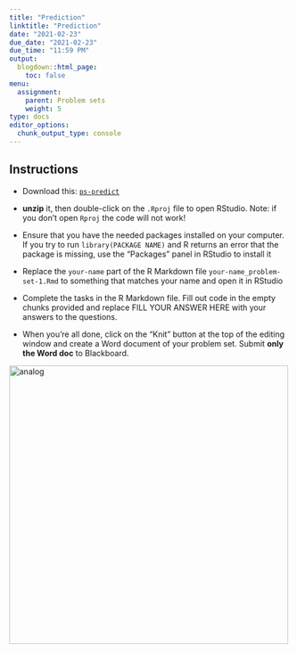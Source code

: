 ```yaml
---
title: "Prediction"
linktitle: "Prediction"
date: "2021-02-23"
due_date: "2021-02-23"
due_time: "11:59 PM"
output:
  blogdown::html_page:
    toc: false
menu:
  assignment:
    parent: Problem sets
    weight: 5
type: docs
editor_options: 
  chunk_output_type: console
---
```


## Instructions


- Download this: <i class="far fa-file-archive"></i> [`ps-predict`](/files/ps-predict.zip)

- **unzip** it, then double-click on the `.Rproj` file to open RStudio. Note: if you don't open `Rproj` the code will not work!

- Ensure that you have the needed packages installed on your computer. If you try to run `library(PACKAGE NAME)` and R returns an error that the package is missing, use the “Packages” panel in RStudio to install it

- Replace the `your-name` part of the R Markdown file `your-name_problem-set-1.Rmd` to something that matches your name and open it in RStudio

- Complete the tasks in the R Markdown file. Fill out code in the empty chunks provided and replace FILL YOUR ANSWER HERE with your answers to the questions.

- When you’re all done, click on the “Knit” button at the top of the editing window and create a Word document of your problem set. Submit **only the Word doc** to Blackboard.



<img src="/images/assignment/knit-button.png" alt="analog" width="500"/>
